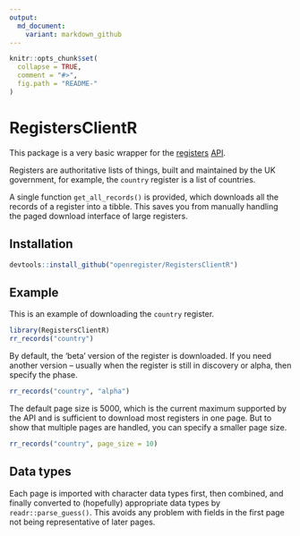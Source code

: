 ```yaml
---
output:
  md_document:
    variant: markdown_github
---
```


```r
knitr::opts_chunk$set(
  collapse = TRUE,
  comment = "#>",
  fig.path = "README-"
)
```

# RegistersClientR

This package is a very basic wrapper for the
[registers](https://registers.cloudapps.digital/)
[API](https://registers-docs.cloudapps.digital/#api-documentation-for-registers).

Registers are authoritative lists of things, built and maintained by the UK
government, for example, the `country` register is a list of countries.

A single function `get_all_records()` is provided, which downloads all the
records of a register into a tibble.  This saves you from manually handling the
paged download interface of large registers.

## Installation

```r
devtools::install_github("openregister/RegistersClientR")
```

## Example

This is an example of downloading the `country` register.

```r
library(RegistersClientR)
rr_records("country")
```

By default, the 'beta' version of the register is downloaded.  If you need
another version -- usually when the register is still in discovery or alpha,
then specify the phase.

```r
rr_records("country", "alpha")
```

The default page size is 5000, which is the current maximum supported by the API
and is sufficient to download most registers in one page.  But to show that
multiple pages are handled, you can specify a smaller page size.

```r
rr_records("country", page_size = 10)
```

## Data types

Each page is imported with character data types first, then combined, and
finally converted to (hopefully) appropriate data types by
`readr::parse_guess()`.  This avoids any problem with fields in the first page
not being representative of later pages.
